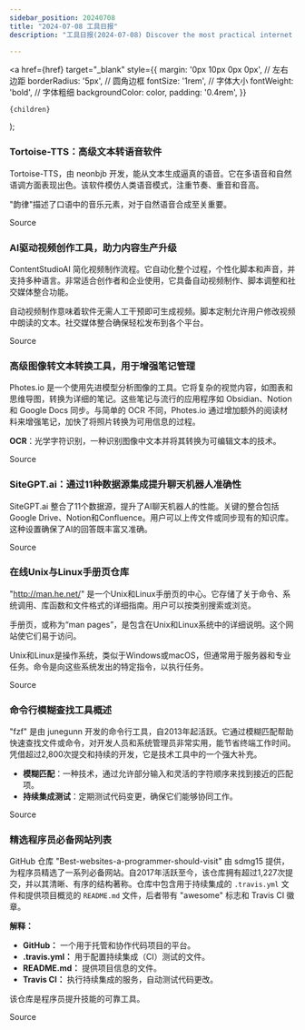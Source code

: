 ```yaml
---
sidebar_position: 20240708
title: "2024-07-08 工具日报"
description: "工具日报(2024-07-08) Discover the most practical internet software, AI tools, and products of 2024 through the Tools Daily!"

---
```



  <a
    href={href}
    target="_blank"
    style={{
      margin: '0px 10px 0px 0px', // 左右边距
      borderRadius: '5px', // 圆角边框
      fontSize: '1rem', // 字体大小
      fontWeight: 'bold', // 字体粗细
      backgroundColor: color,
      padding: '0.4rem',
    }}
  >
    {children}
  </a>
);

### Tortoise-TTS：高级文本转语音软件

Tortoise-TTS，由 neonbjb 开发，能从文本生成逼真的语音。它在多语音和自然语调方面表现出色。该软件模仿人类语音模式，注重节奏、重音和音高。

"韵律"描述了口语中的音乐元素，对于自然语音合成至关重要。

<Link href="https://github.com/neonbjb/tortoise-tts" color="#B0C4DE">Source</Link>

### AI驱动视频创作工具，助力内容生产升级

ContentStudioAI 简化视频制作流程。它自动化整个过程，个性化脚本和声音，并支持多种语言。非常适合创作者和企业使用，它具备自动视频制作、脚本调整和社交媒体整合功能。

自动视频制作意味着软件无需人工干预即可生成视频。脚本定制允许用户修改视频中朗读的文本。社交媒体整合确保轻松发布到各个平台。

<Link href="https://www.producthunt.com/posts/content-studio-ai" color="#B0C4DE">Source</Link>

### 高级图像转文本转换工具，用于增强笔记管理

Photes.io 是一个使用先进模型分析图像的工具。它将复杂的视觉内容，如图表和思维导图，转换为详细的笔记。这些笔记与流行的应用程序如 Obsidian、Notion 和 Google Docs 同步。与简单的 OCR 不同，Photes.io 通过增加额外的阅读材料来增强笔记，加快了将照片转换为可用信息的过程。

**OCR**：光学字符识别，一种识别图像中文本并将其转换为可编辑文本的技术。

<Link href="https://github.com/ruanyf/weekly/issues/4781" color="#B0C4DE">Source</Link>

### SiteGPT.ai：通过11种数据源集成提升聊天机器人准确性

SiteGPT.ai 整合了11个数据源，提升了AI聊天机器人的性能。关键的整合包括Google Drive、Notion和Confluence。用户可以上传文件或同步现有的知识库。这种设置确保了AI的回答既丰富又准确。

<Link href="https://x.com/pbteja1998/status/1809880141721710699" color="#B0C4DE">Source</Link>

### 在线Unix与Linux手册页仓库

"http://man.he.net/" 是一个Unix和Linux手册页的中心。它存储了关于命令、系统调用、库函数和文件格式的详细指南。用户可以按类别搜索或浏览。

手册页，或称为“man pages”，是包含在Unix和Linux系统中的详细说明。这个网站使它们易于访问。

Unix和Linux是操作系统，类似于Windows或macOS，但通常用于服务器和专业任务。命令是向这些系统发出的特定指令，以执行任务。

<Link href="https://github.com/ruanyf/weekly/issues/4784" color="#B0C4DE">Source</Link>

### 命令行模糊查找工具概述

"fzf" 是由 junegunn 开发的命令行工具，自2013年起活跃。它通过模糊匹配帮助快速查找文件或命令，对开发人员和系统管理员非常实用，能节省终端工作时间。凭借超过2,800次提交和持续的开发，它是技术工具中的一个强大补充。

- **模糊匹配**：一种技术，通过允许部分输入和灵活的字符顺序来找到接近的匹配项。
- **持续集成测试**：定期测试代码变更，确保它们能够协同工作。

<Link href="https://github.com/junegunn/fzf" color="#B0C4DE">Source</Link>

### 精选程序员必备网站列表

GitHub 仓库 "Best-websites-a-programmer-should-visit" 由 sdmg15 提供，为程序员精选了一系列必备网站。自2017年活跃至今，该仓库拥有超过1,227次提交，并以其清晰、有序的结构著称。仓库中包含用于持续集成的 `.travis.yml` 文件和提供项目概览的 `README.md` 文件，后者带有 "awesome" 标志和 Travis CI 徽章。

**解释：**
- **GitHub：** 一个用于托管和协作代码项目的平台。
- **.travis.yml：** 用于配置持续集成（CI）测试的文件。
- **README.md：** 提供项目信息的文件。
- **Travis CI：** 执行持续集成的服务，自动测试代码更改。

该仓库是程序员提升技能的可靠工具。

<Link href="https://github.com/sdmg15/Best-websites-a-programmer-should-visit" color="#B0C4DE">Source</Link>


